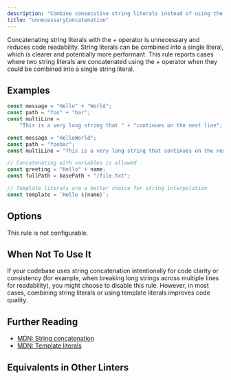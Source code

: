 ```yaml
---
description: "Combine consecutive string literals instead of using the + operator."
title: "unnecessaryConcatenation"
---
```



<RuleSummary plugin="ts" rule="unnecessaryConcatenation" />

Concatenating string literals with the + operator is unnecessary and reduces code readability.
String literals can be combined into a single literal, which is clearer and potentially more performant.
This rule reports cases where two string literals are concatenated using the + operator when they could be combined into a single string literal.

## Examples

<Tabs>
<TabItem label="❌ Incorrect">

```ts
const message = "Hello" + "World";
const path = "foo" + "bar";
const multiLine =
	"This is a very long string that " + "continues on the next line";
```

</TabItem>
<TabItem label="✅ Correct">

```ts
const message = "HelloWorld";
const path = "foobar";
const multiLine = "This is a very long string that continues on the next line";

// Concatenating with variables is allowed
const greeting = "Hello" + name;
const fullPath = basePath + "/file.txt";

// Template literals are a better choice for string interpolation
const template = `Hello ${name}`;
```

</TabItem>
</Tabs>

## Options

This rule is not configurable.

## When Not To Use It

If your codebase uses string concatenation intentionally for code clarity or consistency (for example, when breaking long strings across multiple lines for readability), you might choose to disable this rule.
However, in most cases, combining string literals or using template literals improves code quality.

## Further Reading

- [MDN: String concatenation](https://developer.mozilla.org/en-US/docs/Web/JavaScript/Reference/Operators/Addition#string_concatenation)
- [MDN: Template literals](https://developer.mozilla.org/en-US/docs/Web/JavaScript/Reference/Template_literals)

## Equivalents in Other Linters

<RuleEquivalents pluginId="ts" ruleId="unnecessaryConcatenation" />
